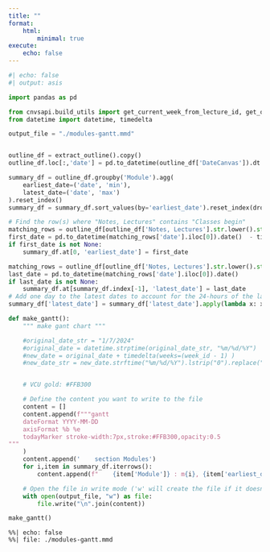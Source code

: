 ```yaml
---
title: ""
format:
    html:
        minimal: true
execute:
    echo: false
---
```


```python
#| echo: false
#| output: asis

import pandas as pd

from cnvsapi.build_utils import get_current_week_from_lecture_id, get_outline_objects, extract_outline
from datetime import datetime, timedelta

output_file = "./modules-gantt.mmd"


outline_df = extract_outline().copy()
outline_df.loc[:,'date'] = pd.to_datetime(outline_df['DateCanvas']).dt.date

summary_df = outline_df.groupby('Module').agg(
    earliest_date=('date', 'min'),
    latest_date=('date', 'max')
).reset_index()
summary_df = summary_df.sort_values(by='earliest_date').reset_index(drop=True)

# Find the row(s) where "Notes, Lectures" contains "Classes begin"
matching_rows = outline_df[outline_df['Notes, Lectures'].str.lower().str.contains('classes begin', na=False)]
first_date = pd.to_datetime(matching_rows['date'].iloc[0]).date()  - timedelta(days=1)
if first_date is not None:
    summary_df.at[0, 'earliest_date'] = first_date

matching_rows = outline_df[outline_df['Notes, Lectures'].str.lower().str.contains('last day of classes', na=False)]
last_date = pd.to_datetime(matching_rows['date'].iloc[0]).date()
if last_date is not None:
    summary_df.at[summary_df.index[-1], 'latest_date'] = last_date
# Add one day to the latest dates to account for the 24-hours of the last day
summary_df['latest_date'] = summary_df['latest_date'].apply(lambda x: x + timedelta(days=1))


```


```python

def make_gantt():
    """ make gant chart """

    #original_date_str = "1/7/2024"
    #original_date = datetime.strptime(original_date_str, "%m/%d/%Y")
    #new_date = original_date + timedelta(weeks=(week_id - 1) )
    #new_date_str = new_date.strftime("%m/%d/%Y").lstrip("0").replace("/0", "/")


    # VCU gold: #FFB300

    # Define the content you want to write to the file
    content = []
    content.append(f"""gantt
    dateFormat YYYY-MM-DD
    axisFormat %b %e
    todayMarker stroke-width:7px,stroke:#FFB300,opacity:0.5
"""
    )
    content.append('    section Modules')
    for i,item in summary_df.iterrows():
        content.append(f"    {item['Module']} : m{i}, {item['earliest_date']}, {item['latest_date']}")

    # Open the file in write mode ('w' will create the file if it doesn't exist or overwrite it if it does)
    with open(output_file, "w") as file:
        file.write("\n".join(content))

make_gantt()
```

::: {.no-filter}
```mermaid
%%| echo: false
%%| file: ./modules-gantt.mmd
```
:::
